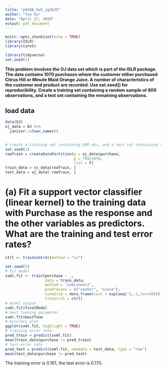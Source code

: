 ```yaml
---
title: "p8106_hw5_yg2625"
author: "Yue Gu"
date: "April 27, 2019"
output: pdf_document
---
```


```r
knitr::opts_chunk$set(echo = TRUE)
library(ISLR)
library(caret)

library(tidyverse)
set.seed(1)
```

**This problem involves the OJ data set which is part of the ISLR package. The data contains 1070 purchases where the customer either purchased Citrus Hill or Minute Maid Orange Juice. A number of characteristics of the customer and product are recorded. Use set.seed() for reproducibility. Create a training set containing a random sample of 800 observations, and a test set containing the remaining observations.**

## load data
```r
data(OJ)
oj_data = OJ %>% 
  janitor::clean_names()
  

# create a training set containing 800 obs, and a test set containing the remaining obs
set.seed(1)
rowTrain = createDataPartition(y = oj_data$purchase,
                               p = 799/1070,
                               list = F)
train_data = oj_data[rowTrain, ]
test_data = oj_data[-rowTrain, ]
```

# (a) Fit a support vector classifier (linear kernel) to the training data with Purchase as the response and the other variables as predictors. What are the training and test error rates?
```r
ctrl <- trainControl(method = "cv")

set.seed(1)
# fit model
svml.fit <- train(purchase ~ ., 
                  data = train_data, 
                  method = "svmLinear2",
                  preProcess = c("center", "scale"),
                  tuneGrid = data.frame(cost = exp(seq(-5,-1,len=50))),
                  trControl = ctrl)
# model output
svml.fit$finalModel
# best tunning parameter
svml.fit$bestTune
# Accuracy plot
ggplot(svml.fit, highlight = TRUE)
# training error rate
pred_train = predict(svml.fit)
mean(train_data$purchase != pred_train)
# test error rate
pred_test = predict(svml.fit, newdata = test_data, type = "raw")
mean(test_data$purchase != pred_test)
```
The training error is 0.161, the test error is 0.170.
